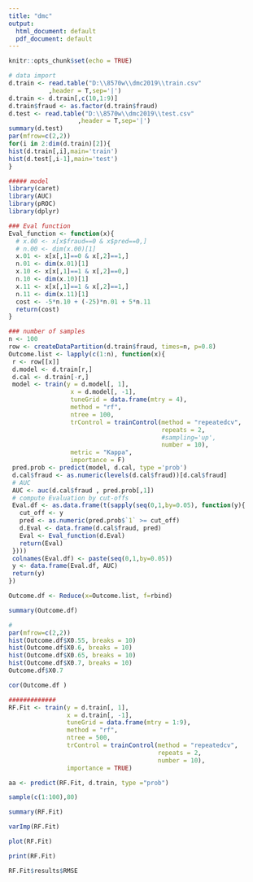 ```yaml
---
title: "dmc"
output:
  html_document: default
  pdf_document: default
---
```


```r
knitr::opts_chunk$set(echo = TRUE)
```


``` r
# data import
d.train <- read.table("D:\\8570w\\dmc2019\\train.csv"
           ,header = T,sep='|')
d.train <- d.train[,c(10,1:9)]
d.train$fraud <- as.factor(d.train$fraud)
d.test <- read.table("D:\\8570w\\dmc2019\\test.csv"
                   ,header = T,sep='|')
summary(d.test)
par(mfrow=c(2,2))
for(i in 2:dim(d.train)[2]){
hist(d.train[,i],main='train')
hist(d.test[,i-1],main='test')
}

```

``` r
##### model
library(caret)
library(AUC)
library(pROC)
library(dplyr)

### Eval function
Eval_function <- function(x){
  # x.00 <- x[x$fraud==0 & x$pred==0,]
  # n.00 <- dim(x.00)[1]
  x.01 <- x[x[,1]==0 & x[,2]==1,]
  n.01 <- dim(x.01)[1]
  x.10 <- x[x[,1]==1 & x[,2]==0,]
  n.10 <- dim(x.10)[1]
  x.11 <- x[x[,1]==1 & x[,2]==1,]
  n.11 <- dim(x.11)[1]
  cost <- -5*n.10 + (-25)*n.01 + 5*n.11
  return(cost)
}
```

``` r
### number of samples
n <- 100
row <- createDataPartition(d.train$fraud, times=n, p=0.8)
Outcome.list <- lapply(c(1:n), function(x){
 r <- row[[x]]
 d.model <- d.train[r,]
 d.cal <- d.train[-r,]
 model <- train(y = d.model[, 1],
                 x = d.model[, -1],
                 tuneGrid = data.frame(mtry = 4),
                 method = "rf",
                 ntree = 100,
                 trControl = trainControl(method = "repeatedcv",
                                          repeats = 2,
                                          #sampling='up',
                                          number = 10),
                 metric = "Kappa",
                 importance = F)
 pred.prob <- predict(model, d.cal, type ='prob')
 d.cal$fraud <- as.numeric(levels(d.cal$fraud))[d.cal$fraud]
 # AUC
 AUC <- auc(d.cal$fraud , pred.prob[,1])
 # compute Evaluation by cut-offs
 Eval.df <- as.data.frame(t(sapply(seq(0,1,by=0.05), function(y){
   cut_off <- y
   pred <- as.numeric(pred.prob$`1` >= cut_off)
   d.Eval <- data.frame(d.cal$fraud, pred)
   Eval <- Eval_function(d.Eval)
   return(Eval)
 })))
 colnames(Eval.df) <- paste(seq(0,1,by=0.05))
 y <- data.frame(Eval.df, AUC)
 return(y)
})

Outcome.df <- Reduce(x=Outcome.list, f=rbind)

summary(Outcome.df)

```

``` r
#
par(mfrow=c(2,2))
hist(Outcome.df$X0.55, breaks = 10)
hist(Outcome.df$X0.6, breaks = 10)
hist(Outcome.df$X0.65, breaks = 10)
hist(Outcome.df$X0.7, breaks = 10)
Outcome.df$X0.7

cor(Outcome.df )

```

``` r

#############
RF.Fit <- train(y = d.train[, 1],
                x = d.train[, -1],
                tuneGrid = data.frame(mtry = 1:9),
                method = "rf",
                ntree = 500,
                trControl = trainControl(method = "repeatedcv",
                                         repeats = 2,
                                         number = 10),
                importance = TRUE)
```


``` r
aa <- predict(RF.Fit, d.train, type ="prob")
```

``` r
sample(c(1:100),80)
```

``` r
summary(RF.Fit)
```

``` r
varImp(RF.Fit)
```

``` r
plot(RF.Fit)
```


``` r
print(RF.Fit)
```


``` r
RF.Fit$results$RMSE
```

